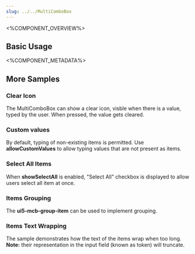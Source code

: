 ```yaml
---
slug: ../../MultiComboBox
---
```



<%COMPONENT_OVERVIEW%>

## Basic Usage
<Basic />

<%COMPONENT_METADATA%>

## More Samples

### Clear Icon
The MultiComboBox can show a clear icon, visble when there is a value, typed by the user.
When pressed, the value gets cleared.

<ClearIcon />

### Custom values
By default, typing of non-existing items is permitted.
Use <b>allowCustomValues</b> to allow typing values that are not present as items.

<MultiComboBoxCustomValue />

### Select All Items
When <b>showSelectAll</b> is enabled, "Select All" checkbox is displayed to allow users select all item at once.

<MultiComboBoxSelectAll />

### Items Grouping
The <b>ui5-mcb-group-item</b> can be used to implement grouping.

<MultiComboBoxGrouping />

### Items Text Wrapping
The sample demonstrates how the text of the items wrap when too long.
<b>Note:</b> their representation in the input field (known as token) will truncate.

<SuggestionsWrapping />
